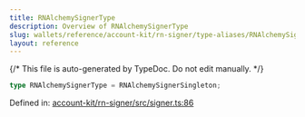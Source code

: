 ```yaml
---
title: RNAlchemySignerType
description: Overview of RNAlchemySignerType
slug: wallets/reference/account-kit/rn-signer/type-aliases/RNAlchemySignerType
layout: reference
---
```


{/* This file is auto-generated by TypeDoc. Do not edit manually. */}

```ts
type RNAlchemySignerType = RNAlchemySignerSingleton;
```

Defined in: [account-kit/rn-signer/src/signer.ts:86](https://github.com/alchemyplatform/aa-sdk/blob/0cc60e9f694c242d91befdaa2f26cdec3ee389c5/account-kit/rn-signer/src/signer.ts#L86)
